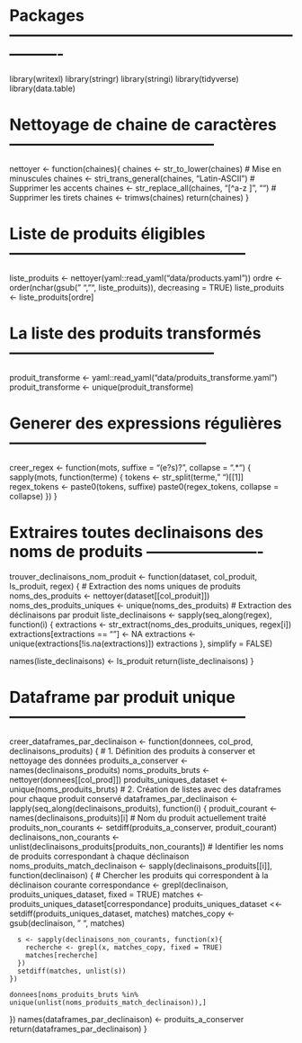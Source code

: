 # Packages ----------------------------------------------------------------
library(writexl)
library(stringr)
library(stringi)
library(tidyverse)
library(data.table)

# Nettoyage de chaine de caractères ---------------------------------------

nettoyer <- function(chaines){
  chaines <- str_to_lower(chaines) # Mise en minuscules
  chaines <- stri_trans_general(chaines, "Latin-ASCII") # Supprimer les accents
  chaines <- str_replace_all(chaines, "[^a-z ]", "") # Supprimer les tirets
  chaines <- trimws(chaines) 
  return(chaines)
}

# Liste de produits éligibles ---------------------------------------------

liste_produits <- nettoyer(yaml::read_yaml("data/products.yaml"))
ordre <- order(nchar(gsub(" ", "", liste_produits)), decreasing = TRUE)
liste_produits <- liste_produits[ordre] 

# La liste des produits transformés ---------------------------------------
produit_transforme <- yaml::read_yaml("data/produits_transforme.yaml")
produit_transforme <- unique(produit_transforme)

# Generer des expressions régulières --------------------------------------

creer_regex <- function(mots, suffixe = "(e?s)?", collapse = ".*") {
  sapply(mots, function(terme) {
    tokens <- str_split(terme, " ")[[1]] 
    regex_tokens <- paste0(tokens, suffixe)
    paste0(regex_tokens, collapse = collapse)
  })
}

# Extraires toutes declinaisons des noms de produits ----------------------

trouver_declinaisons_nom_produit <- function(dataset, col_produit, ls_produit, regex) {
  # Extraction des noms uniques de produits
  noms_des_produits <- nettoyer(dataset[[col_produit]])
  noms_des_produits_uniques <- unique(noms_des_produits)
  # Extraction des déclinaisons par produit
  liste_declinaisons <- sapply(seq_along(regex), function(i) {
    extractions <- str_extract(noms_des_produits_uniques, regex[i])
    extractions[extractions == ""] <- NA
    extractions <- unique(extractions[!is.na(extractions)])
    extractions
  }, simplify = FALSE)
  
  names(liste_declinaisons) <- ls_produit
  return(liste_declinaisons)
}

# Dataframe par produit unique ---------------------------------------------

creer_dataframes_par_declinaison <- function(donnees, col_prod, declinaisons_produits) {
  # 1. Définition des produits à conserver et nettoyage des données
  produits_a_conserver <- names(declinaisons_produits)
  noms_produits_bruts <- nettoyer(donnees[[col_prod]])
  produits_uniques_dataset <- unique(noms_produits_bruts)
  # 2. Création de listes avec des dataframes pour chaque produit conservé
  dataframes_par_declinaison <- lapply(seq_along(declinaisons_produits), function(i) {
    produit_courant <- names(declinaisons_produits)[i]  # Nom du produit actuellement traité
    produits_non_courants <- setdiff(produits_a_conserver, produit_courant)
    declinaisons_non_courants <- unlist(declinaisons_produits[produits_non_courants])
    # Identifier les noms de produits correspondant à chaque déclinaison
    noms_produits_match_declinaison <- sapply(declinaisons_produits[[i]], function(declinaison) {
      # Chercher les produits qui correspondent à la déclinaison courante
      correspondance <- grepl(declinaison, produits_uniques_dataset, fixed = TRUE)
      matches <- produits_uniques_dataset[correspondance]
      produits_uniques_dataset <<- setdiff(produits_uniques_dataset, matches)
      matches_copy <- gsub(declinaison, " ", matches)
      
      s <- sapply(declinaisons_non_courants, function(x){
        recherche <- grepl(x, matches_copy, fixed = TRUE)
        matches[recherche]
      })
      setdiff(matches, unlist(s))
    })
    
    donnees[noms_produits_bruts %in% unique(unlist(noms_produits_match_declinaison)),]
  })
  names(dataframes_par_declinaison) <- produits_a_conserver
  return(dataframes_par_declinaison)
}

